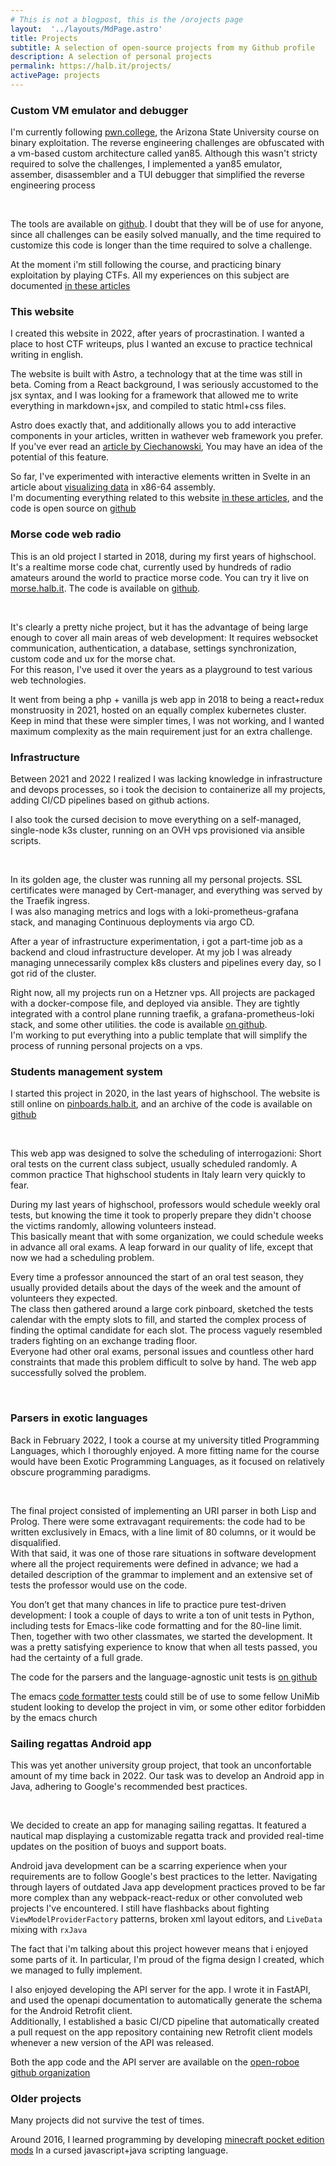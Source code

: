 ```yaml
---
# This is not a blogpost, this is the /orojects page
layout:  '../layouts/MdPage.astro'
title: Projects
subtitle: A selection of open-source projects from my Github profile
description: A selection of personal projects
permalink: https://halb.it/projects/
activePage: projects
---
```



### Custom VM emulator and debugger

I'm currently following [pwn.college](https://pwn.college), the
Arizona State University course on binary exploitation.
The reverse engineering challenges are obfuscated with a vm-based custom
architecture called yan85.
Although this wasn't stricty required to solve the challenges, I implemented
a yan85 emulator, assember, disassembler and a TUI debugger that 
simplified the reverse engineering process

<Picture src="custom-debugger" height={490} alt="" />
<br />

The tools are available on [github](https://github.com/robalb/custom-vm-emulator).
I doubt that they will be of use for anyone, since all challenges can be easily solved 
manually, and the time required to customize this code is longer than the time
required to solve a challenge.

At the moment i'm still following the course, and practicing binary exploitation by playing CTFs.
All my experiences on this subject are documented [in these articles](/articles/#pwn)


### This website

I created this website in 2022, after years of procrastination. I wanted a place to host CTF writeups, plus I wanted an excuse
to practice technical writing in english.

The website is built with Astro, a technology that at the time was still in beta.
Coming from a React background, I was seriously accustomed to the jsx syntax, and I was looking for a framework
that allowed me to write everything in markdown+jsx, and compiled to static html+css files.

Astro does exactly that, and additionally allows you to add interactive components in your articles,
written in wathever web framework you prefer.
If you've ever read an [article by Ciechanowski](https://ciechanow.ski/color-spaces/), You may have an
idea of the potential of this feature.

So far, I've experimented with interactive elements written in Svelte in an article about
[visualizing data](/posts/moving-data-x64/) in x86-64 assembly.<br/>
I'm documenting everything related to this website [in these articles](/articles/this-website), and the code
is open source on [github](https://github.com/robalb/my-website)


### Morse code web radio

This is an old project I started in 2018, during my first years of highschool.<br/>
It's a realtime morse code chat, currently used by hundreds of radio amateurs around the world to practice
morse code.
You can try it live on [morse.halb.it](https://morse.halb.it). The code is available on 
[github](https://github.com/robalb/morsechat).

<Picture src="morsechat" height={490} alt="" />
<br/>

It's clearly a pretty niche project, but it has the advantage of being large enough
to cover all main areas of web development:
It requires websocket communication, authentication, a database, settings synchronization,
custom code and ux for the morse chat.<br/>
For this reason, I've used it over the years as a playground to test various web technologies.

It went from being a php + vanilla js web app in 2018 to being a react+redux monstruosity in 2021, hosted
on an equally complex kubernetes cluster. Keep in mind that these were simpler times, I was not working,
and I wanted maximum complexity as the main requirement just for an extra challenge.

### Infrastructure

Between 2021 and 2022 I realized I was lacking knowledge in infrastructure and devops processes,
so i took the decision to containerize all my projects, adding CI/CD pipelines based on github actions.

I also took the cursed decision to move everything on a self-managed, single-node k3s cluster, running on
an OVH vps provisioned via ansible scripts.

<PictureThemed src="helloworld-generic" alt="a diagram of a CI/CD pipeline involving github actions, a docker registry, argoCD and kubernetes" />
<br />

In its golden age, the cluster was running all my personal projects. SSL certificates were managed by
Cert-manager, and everything was served by the Traefik ingress.<br />
I was also managing metrics and logs with a loki-prometheus-grafana stack,
and managing Continuous deployments via argo CD.

After a year of infrastructure experimentation, i got a part-time job as
a backend and cloud infrastructure developer. 
At my job I was already managing unnecessarily complex k8s clusters and pipelines every day,
so I got rid of the cluster.

Right now, all my projects run on a Hetzner vps.
All projects are packaged with a docker-compose file, and deployed via ansible.
They are tightly integrated with a control plane running traefik, a grafana-prometheus-loki stack, and some other
utilities. the code is available [on github](https://github.com/robalb/my-infra).<br /> 
I'm working to put everything into a public template that will simplify
the process of running personal projects on a vps.


### Students management system

I started this project in 2020, in the last years of highschool. The website is 
still online on [pinboards.halb.it](https://pinboards.halb.it), and an archive of the code
is available on [github](https://github.com/robalb/studentsplanner)

<Picture src="pinboards-1" height={590} alt="" />
<br/>

This web app was designed to solve the scheduling of interrogazioni:
Short oral tests on the current class subject, usually scheduled randomly. A common practice 
That highschool students in Italy learn very quickly to fear.

During my last years of highschool, professors would schedule weekly oral tests,
but knowing the time it took to properly prepare they didn't choose the victims randomly, allowing
volunteers instead.<br/>
This basically meant that with some organization, we could schedule weeks in advance all oral exams.
A leap forward in our quality of life, except that now we had a scheduling problem.

Every time a professor announced the start of an oral test season, they usually provided details about the
days of the week and the amount of volunteers they expected.<br/>
The class then gathered around a large cork pinboard, sketched the tests calendar with the empty slots to fill,
and started the complex process of finding the optimal candidate for each slot. The process vaguely resembled
traders fighting on an exchange trading floor.<br/>
Everyone had other oral exams, personal issues and countless other hard constraints that made this problem difficult
to solve by hand. The web app successfully solved the problem.


<Picture src="pinboards-2" height={490} alt="" />
<br/>


### Parsers in exotic languages

Back in February 2022, I took a course at my university titled Programming Languages, which I thoroughly enjoyed.
A more fitting name for the course would have been Exotic Programming Languages,
as it focused on relatively obscure programming paradigms.

<PictureThemed src="uri-parser-diagram" height={390} alt="" />
<br/>

The final project consisted of implementing an URI parser in both Lisp and Prolog.
There were some extravagant requirements: the code had to be written exclusively in Emacs,
with a line limit of 80 columns, or it would be disqualified.<br/>
With that said, it was one of those rare situations in software development where all the project
requirements were defined in advance;
we had a detailed description of the grammar to implement
and an extensive set of tests the professor would use on the code.

You don’t get that many chances in life to practice pure test-driven development:
I took a couple of days to write a ton of unit tests in Python, including tests for Emacs-like
code formatting and for the 80-line limit. Then, together with two other classmates,
we started the development. It was a pretty satisfying experience to know that when all tests passed,
you had the certainty of a full grade.

The code for the parsers and the language-agnostic unit tests is 
[on github](https://github.com/robalb/uri_parser_project)

The emacs [code formatter tests](https://github.com/robalb/uri_parser_project/blob/master/tests/tests_formatting.py)
could still be of use to some fellow UniMib student 
looking to develop the project in vim, or some other editor forbidden by the emacs church


### Sailing regattas Android app

This was yet another university group project, that took an unconfortable amount of my time
back in 2022.
Our task was to develop an Android app in Java, adhering to Google's recommended best practices.

<Picture src="roboapp-figma" height={300} alt="" />
<br/>

We decided to create an app for managing sailing regattas. It featured a nautical map displaying a
customizable regatta track and provided real-time updates on the position of buoys and support boats.

Android java development can be a scarring experience when your requirements are to follow Google's best practices to the letter.
Navigating through layers of outdated Java app development practices proved
to be far more complex than any webpack-react-redux or other convoluted web projects I've encountered.
I still have flashbacks about fighting `ViewModelProviderFactory` patterns, broken xml layout editors, and `LiveData` mixing with `rxJava`

The fact that i'm talking about this project however means that i enjoyed some parts of it.
In particular, I'm proud of the figma design I created, which we managed to fully implement.

I also enjoyed developing the API server for the app.
I wrote it in FastAPI, and used the openapi documentation 
to automatically generate the schema for the Android Retrofit client.<br/>
Additionally, I established a basic CI/CD pipeline that automatically created a pull request
on the app repository containing new Retrofit client models whenever a new version of the API was released.


Both the app code and the API server are available on the [open-roboe github organization](https://github.com/open-roboe)


### Older projects

Many projects did not survive the test of times.

Around 2016, I learned programming by developing [minecraft pocket edition mods](https://web.archive.org/web/20190301083244/mcpedl.com/?s=robalb)
In a cursed javascript+java scripting language.





